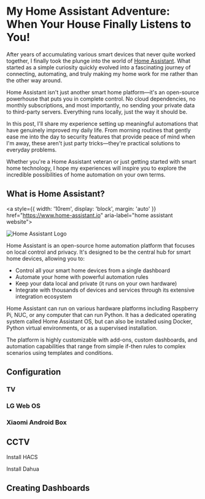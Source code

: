 
<div style={{
    '--cta': '#1ABCF2'
}}>

# My Home Assistant Adventure: When Your House Finally Listens to You!

<Tags categories={metadata.categories} />

After years of accumulating various smart devices that never quite worked together, I finally took the plunge into the world of [Home Assistant](https://www.home-assistant.io). What started as a
simple curiosity quickly evolved into a fascinating journey of connecting, automating, and truly making my home work for me rather than the other way around.

Home Assistant isn't just another smart home platform—it's an open-source powerhouse that puts you in complete control. No cloud dependencies, no monthly
subscriptions, and most importantly, no sending your private data to third-party servers. Everything runs locally, just the way it should be.

In this post, I'll share my experience setting up meaningful automations that have genuinely improved my daily life. From morning routines that gently ease me into
the day to security features that provide peace of mind when I'm away, these aren't just party tricks—they're practical solutions to everyday problems.

Whether you're a Home Assistant veteran or just getting started with smart home technology, I hope my experiences will inspire you to explore the incredible
possibilities of home automation on your own terms.



## What is Home Assistant?

<a style={{ width: '10rem', display: 'block', margin: 'auto' }} href="https://www.home-assistant.io" aria-label="home assistant website">
<div style={{ width: '10rem' }}>

![Home Assistant Logo](/assets/home-assistant/home-assistant-logomark-color-on-light.png)

</div>
</a>


Home Assistant is an open-source home automation platform that focuses on local control and privacy. It's designed to be the central hub for smart home devices,
allowing you to:

- Control all your smart home devices from a single dashboard
- Automate your home with powerful automation rules
- Keep your data local and private (it runs on your own hardware)
- Integrate with thousands of devices and services through its extensive integration ecosystem

Home Assistant can run on various hardware platforms including Raspberry Pi, NUC, or any computer that can run Python. It has a dedicated operating system called Home
Assistant OS, but can also be installed using Docker, Python virtual environments, or as a supervised installation.

The platform is highly customizable with add-ons, custom dashboards, and automation capabilities that range from simple if-then rules to complex scenarios using
templates and conditions.

## Configuration

### TV

### LG Web OS

### Xiaomi Android Box

## CCTV
 
Install HACS

Install Dahua

## Creating Dashboards


</div>